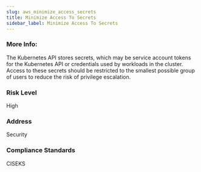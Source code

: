 ```yaml
---
slug: aws_minimize_access_secrets
title: Minimize Access To Secrets
sidebar_label: Minimize Access To Secrets
---
```


### More Info:

The Kubernetes API stores secrets, which may be service account tokens for the Kubernetes API or credentials used by workloads in the cluster. Access to these secrets should be restricted to the smallest possible group of users to reduce the risk of privilege escalation.

### Risk Level

High

### Address

Security

### Compliance Standards

CISEKS


